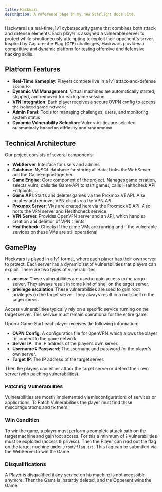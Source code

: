 ```yaml
---
title: Hackwars
description: A reference page in my new Starlight docs site.
---
```


Hackwars is a real-time, 1v1 cybersecurity game that combines both attack and defense elements. 
Each player is assigned a vulnerable server to protect while simultaneously attempting to 
exploit their opponent's server. Inspired by Capture-the-Flag (CTF) challenges, Hackwars 
provides a competitive and dynamic platform for testing offensive and defensive hacking skills.

## Platform Features

- **Real-Time Gameplay**: Players compete live in a 1v1 attack-and-defense scenario
- **Dynamic VM Management**: Virtual machines are automatically started, stopped, and removed for each game session
- **VPN Integration**: Each player receives a secure OVPN config to access the isolated game network
- **Admin Panel**: Tools for managing challenges, users, and monitoring system status
- **Dynamic Vulnerability Selection**: Vulnerabilities are selected automatically based on difficulty and randomness


## Technical Architecture
Our project consists of several components:
- **WebServer**: Interface for users and admins
- **Database**: MySQL database for storing all data. Links the WebServer and the GameEngine together.
- **Game Engine**: Core component of the project. Manages game creation, selects vulns, calls the Game-API to start games, calls Healthcheck API Endpoints, ...
- **Game API**: Starts and deletes games via the Proxmox VE API. Also creates and removes VPN clients via the VPN API
- **Proxmox Server**: VMs are created here via the Proxmox VE API. Also hosts the VPN server and Healthcheck service
- **VPN Server**: Provides OpenVPN server and an API, which handles creation and deletion of VPN clients
- **Healthcheck**: Checks if the game VMs are running and if the vulnerable services on these VMs are still operational


## GamePlay

Hackwars is played in a 1v1 format, where each player has their own server to protect.
Each server has a dynamic set of vulnerabilities that players can exploit.
There are two types of vulnerabilities:
- **access**: These vulnerabilities are used to gain access to the target server. They always result in some kind of shell on the target server.
- **privilege escalation**: These vulnerabilities are used to gain root privileges on the target server. They always result in a root shell on the target server.

Access vulnerabilities typically rely on a specific service running on the target server. 
This service must remain operational for the entire game.


Upon a Game Start each player receives the following information:
- **OVPN Config**: A configuration file for OpenVPN, which allows the player to connect to the game network.
- **Server IP**: The IP address of the player's own server.
- **Username & Password**: The username and password for the player's own server.
- **Target IP**: The IP address of the target server.

Then the players can either attack the target server or defend their own server (with patching vulnerabilities).

### Patching Vulnerabilities
Vulnerabilities are mostly implemented via misconfigurations of services or applications.
To Patch Vulnerabilities the player must find those misconfigurations and fix them.

### Win Condition
To win the game, a player must perform a complete attack path on the target machine and gain root access.
For this a minimum of 2 vulnerabilities must be exploited (access & privesc). Then the Player can read out the flag on the target machine under `/root/flag.txt`.
This flag can be submitted via the WebServer to win the Game.

### Disqualifications
A Player is disqualified if any service on his machine is not accessible anymore. Then the Game is instantly deleted, and the
Oppenent wins the Game.